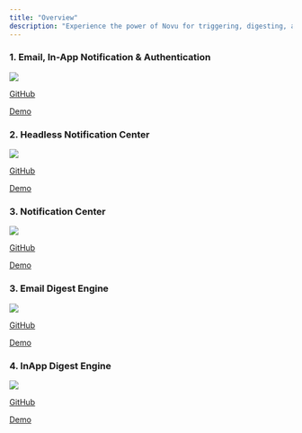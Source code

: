 ```yaml
---
title: "Overview"
description: "Experience the power of Novu for triggering, digesting, and receiving notifications via different channels"
---
```


### 1. Email, In-App Notification & Authentication

<Frame caption="Demo showing auth & email notifications with Novu & Auth0">
<img src="/images/vue-email-notification.png" />
</Frame>

[GitHub](https://github.com/novuhq/examples/tree/main/vue-nextjs-trigger-inapp-notifications)<br />

[Demo](https://novu-notifications-vue3.vercel.app/)

### 2. Headless Notification Center

<Frame caption="Demo showing how to use the headless notification center in a JS app">
<img src="/images/headless-notification-center-demo.png" />
</Frame>

[GitHub](https://github.com/novuhq/novu-headless-demo-app)<br />

[Demo](https://headlessdemo.vercel.app/)

### 3. Notification Center

<Frame caption="Demo showing how to use the notification center in a next.js app">
<img src="/images/notification-center-demo.png" />
</Frame>

[GitHub](https://github.com/novuhq/notification-center-demo)<br />

[Demo](https://notification-center-demo.vercel.app/)

### 3. Email Digest Engine

<Frame caption="Demo showing how digest engine works in Email notifications">
<img src="/images/email-digest-engine-demo.png" />
</Frame>

[GitHub](https://github.com/novuhq/digest-learning-app)<br />

[Demo](https://emaildigest.vercel.app/)

### 4. InApp Digest Engine

<Frame caption="Demo showing how digest engine works in In-App Notification Center">
<img src="/images/inapp-digest-engine-demo.png" />
</Frame>

[GitHub](https://github.com/novuhq/digest-learning-app)<br />

[Demo](https://digestplayground.vercel.app/)


